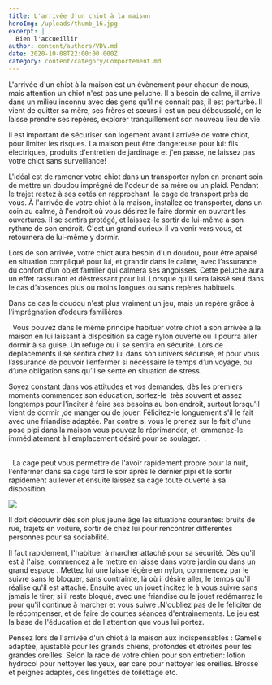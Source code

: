 ```yaml
---
title: L'arrivée d'un chiot à la maison
heroImg: /uploads/thumb_16.jpg
excerpt: |
  Bien l'accueillir
author: content/authors/VDV.md
date: 2020-10-08T22:00:00.000Z
category: content/category/Comportement.md
---
```


L'arrivée d'un chiot à la maison est un évènement pour chacun de nous, mais attention un chiot n'est pas une peluche. Il a besoin de calme, il arrive dans un milieu inconnu avec des gens qu'il ne connait pas, il est perturbé. Il vient de quitter sa mère, ses frères et sœurs il est un peu déboussolé, on le laisse prendre ses repères, explorer tranquillement son nouveau lieu de vie. 

Il est important de sécuriser son logement avant l'arrivée de votre chiot, pour limiter les risques. La maison peut être dangereuse pour lui: fils électriques, produits d'entretien de jardinage et j'en passe, ne laissez pas votre chiot sans surveillance!

L'idéal est de ramener votre chiot dans un transporter nylon en prenant soin de mettre un doudou imprégné de l'odeur de sa mère ou un plaid. Pendant le trajet restez à ses cotés en rapprochant  la cage de transport près de vous. À l'arrivée de votre chiot à la maison, installez ce transporter, dans un coin au calme, à l'endroit où vous désirez le faire dormir en ouvrant les ouvertures. Il se sentira protégé, et laissez-le sortir de lui-même à son rythme de son endroit. C'est un grand curieux il va venir vers vous, et retournera de lui-même y dormir.

Lors de son arrivée, votre chiot aura besoin d'un doudou, pour être apaisé en situation compliqué pour lui, et grandir dans le calme, avec l’assurance du confort d’un objet familier qui calmera ses angoisses. Cette peluche aura un effet rassurant et déstressant pour lui. Lorsque qu’il sera laissé seul dans le cas d’absences plus ou moins longues ou sans repères habituels.

Dans ce cas le doudou n'est plus vraiment un jeu, mais un repère grâce à l'imprégnation d’odeurs familières.

  Vous pouvez dans le même principe habituer votre chiot à son arrivée à la maison en lui laissant à disposition sa cage nylon ouverte ou il pourra aller dormir à sa guise. Un refuge ou il se sentira en sécurité. Lors de déplacements il se sentira chez lui dans son univers sécurisé, et pour vous l’assurance de pouvoir l’enfermer si nécessaire le temps d’un voyage, ou d’une obligation sans qu’il se sente en situation de stress.

Soyez constant dans vos attitudes et vos demandes, dès les premiers moments commencez son éducation, sortez-le  très souvent et assez longtemps pour l'inciter à faire ses besoins au bon endroit, surtout lorsqu'il vient de dormir ,de manger ou de jouer. Félicitez-le longuement s'il le fait  avec une friandise adaptée. Par contre si vous le prenez sur le fait d'une pose pipi dans la maison vous pouvez le réprimander, et  emmenez-le immédiatement à l'emplacement désiré pour se soulager.  .                                      

  La cage peut vous permettre de l'avoir rapidement propre pour la nuit, l'enfermer dans sa cage tard le soir après le dernier pipi et le sortir rapidement au lever et ensuite laissez sa cage toute ouverte à sa disposition. 

![](/uploads/IMG_0237.jpg)

Il doit découvrir dès son plus jeune âge les situations courantes: bruits de rue, trajets en voiture, sortir de chez lui pour rencontrer différentes personnes pour sa sociabilité.

Il faut rapidement, l'habituer à marcher attaché pour sa sécurité. Dès qu'il est à l'aise, commencez à le mettre en laisse dans votre jardin ou dans un grand espace . Mettez lui une laisse légère en nylon, commencez par le suivre sans le bloquer, sans contrainte, là où il désire aller, le temps qu'il réalise qu'il est attaché. Ensuite avec un jouet incitez le à vous suivre sans jamais le tirer, si il reste bloqué, avec une friandise ou le jouet redémarrez le pour qu'il continue à marcher et vous suivre .N'oubliez pas de le féliciter de le récompenser, et de faire de courtes séances d'entrainements. Le jeu est la base de l'éducation et de l'attention que vous lui portez.

Pensez lors de l'arrivée d'un chiot à la maison aux indispensables : Gamelle adaptée, ajustable pour les grands chiens, profondes et étroites pour les grandes oreilles. Selon la race de votre chien pour son entretien: lotion hydrocol pour nettoyer les yeux, ear care pour nettoyer les oreilles. Brosse et peignes adaptés, des lingettes de toilettage etc.
